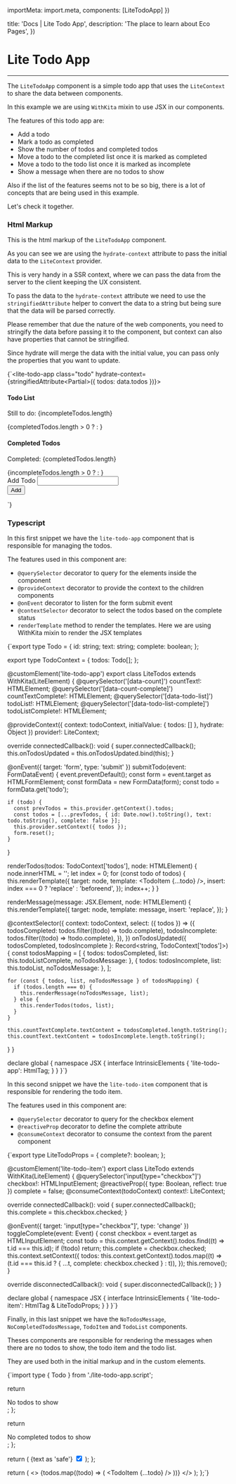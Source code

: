 

  importMeta: import.meta,
  components: [LiteTodoApp]
})

  title: 'Docs | Lite Todo App',
  description: 'The place to learn about Eco Pages',
})

# Lite Todo App
---

The `LiteTodoApp` component is a simple todo app that uses the `LiteContext` to share the data between components.

In this example we are using `WithKita` mixin to use JSX in our components.

The features of this todo app are:

- Add a todo
- Mark a todo as completed
- Show the number of todos and completed todos
- Move a todo to the completed list once it is marked as completed
- Move a todo to the todo list once it is marked as incomplete
- Show a message when there are no todos to show

Also if the list of the features seems not to be so big, there is a lot of concepts that are being used in this example.

Let's check it together.

<LiteTodoApp count={5} />

### Html Markup

This is the html markup of the `LiteTodoApp` component.

As you can see we are using the `hydrate-context` attribute to pass the initial data to the `LiteContext` provider.

This is very handy in a SSR context, where we can pass the data from the server to the client keeping the UX consistent.

To pass the data to the `hydrate-context` attribute we need to use the `stringifiedAttribute` helper to convert the data to a string but being sure that the data will be parsed correctly.

Please remember that due the nature of the web components, you need to stringify the data before passing it to the component, but context can also have properties that cannot be stringified.

Since hydrate will merge the data with the initial value, you can pass only the properties that you want to update.

<CodeBlock lang="html">{`<lite-todo-app class="todo" hydrate-context={stringifiedAttribute<Partial<TodoContext>>({ todos: data.todos })}>
  <div class="todo__board">
    <div class="todo__panel">
      <h4>Todo List</h4>
      <p class="todo__count">
        Still to do: <span data-count>{incompleteTodos.length}</span>
      </p>
      <div class="todo__list todo__list--incomplete" data-todo-list>
        {completedTodos.length > 0 
          ? <TodoList todos={incompleteTodos} /> 
          : <NoTodosMessage />
        }
      </div>
    </div>
    <div class="todo__panel">
      <h4>Completed Todos</h4>
      <p class="todo__count">
        Completed: <span data-count-complete>{completedTodos.length}</span>
      </p>
      <div class="todo__list todo__list--complete" data-todo-list-complete>
        {incompleteTodos.length > 0 
          ? <TodoList todos={completedTodos} /> 
          : <NoCompletedTodosMessage />
        }
      </div>
    </div>
  </div>
  <form>
    <div class="form-group">
      <label for="new-todo">Add Todo</label>
      <input id="new-todo" name="todo" />
    </div>
    <button type="submit">Add</button>
  </form>
</lite-todo-app>
`}</CodeBlock>

### Typescript

In this first snippet we have the `lite-todo-app` component that is responsible for managing the todos.

The features used in this component are:

- `@querySelector` decorator to query for the elements inside the component
- `@provideContext` decorator to provide the context to the children components
- `@onEvent` decorator to listen for the form submit event
- `@contextSelector` decorator to select the todos based on the complete status
- `renderTemplate` method to render the templates. Here we are using WithKita mixin to render the JSX templates

<CodeBlock lang='typescript'>{`export type Todo = {
  id: string;
  text: string;
  complete: boolean;
};

export type TodoContext = {
  todos: Todo[];
};


@customElement('lite-todo-app')
export class LiteTodos extends WithKita(LiteElement) {
  @querySelector('[data-count]') countText!: HTMLElement;
  @querySelector('[data-count-complete]') countTextComplete!: HTMLElement;
  @querySelector('[data-todo-list]') todoList!: HTMLElement;
  @querySelector('[data-todo-list-complete]') todoListComplete!: HTMLElement;

  @provideContext<typeof todoContext>({ context: todoContext, initialValue: { todos: [] }, hydrate: Object })
  provider!: LiteContext<typeof todoContext>;

  override connectedCallback(): void {
    super.connectedCallback();
    this.onTodosUpdated = this.onTodosUpdated.bind(this);
  }

  @onEvent({ target: 'form', type: 'submit' })
  submitTodo(event: FormDataEvent) {
    event.preventDefault();
    const form = event.target as HTMLFormElement;
    const formData = new FormData(form);
    const todo = formData.get('todo');

    if (todo) {
      const prevTodos = this.provider.getContext().todos;
      const todos = [...prevTodos, { id: Date.now().toString(), text: todo.toString(), complete: false }];
      this.provider.setContext({ todos });
      form.reset();
    }
  }

  renderTodos(todos: TodoContext['todos'], node: HTMLElement) {
    node.innerHTML = '';
    let index = 0;
    for (const todo of todos) {
      this.renderTemplate({
        target: node,
        template: <TodoItem {...todo} />,
        insert: index === 0 ? 'replace' : 'beforeend',
      });
      index++;
    }
  }

  renderMessage(message: JSX.Element, node: HTMLElement) {
    this.renderTemplate({
      target: node,
      template: message,
      insert: 'replace',
    });
  }

  @contextSelector({
    context: todoContext,
    select: ({ todos }) => ({
      todosCompleted: todos.filter((todo) => todo.complete),
      todosIncomplete: todos.filter((todo) => !todo.complete),
    }),
  })
  onTodosUpdated({ todosCompleted, todosIncomplete }: Record<string, TodoContext['todos']>) {
    const todosMapping = [
      { todos: todosCompleted, list: this.todoListComplete, noTodosMessage: <NoTodosMessage /> },
      { todos: todosIncomplete, list: this.todoList, noTodosMessage: <NoCompletedTodosMessage /> },
    ];

    for (const { todos, list, noTodosMessage } of todosMapping) {
      if (todos.length === 0) {
        this.renderMessage(noTodosMessage, list);
      } else {
        this.renderTodos(todos, list);
      }
    }

    this.countTextComplete.textContent = todosCompleted.length.toString();
    this.countText.textContent = todosIncomplete.length.toString();
  }
}

declare global {
  namespace JSX {
    interface IntrinsicElements {
      'lite-todo-app': HtmlTag;
    }
  }
}`}</CodeBlock>

In this second snippet we have the `lite-todo-item` component that is responsible for rendering the todo item.

The features used in this component are:

- `@querySelector` decorator to query for the checkbox element
- `@reactiveProp` decorator to define the complete attribute
- `@consumeContext` decorator to consume the context from the parent component

<CodeBlock lang='typescript'>{`export type LiteTodoProps = {
  complete?: boolean;
};

@customElement('lite-todo-item')
export class LiteTodo extends WithKita(LiteElement) {
  @querySelector('input[type="checkbox"]') checkbox!: HTMLInputElement;
  @reactiveProp({ type: Boolean, reflect: true }) complete = false;
  @consumeContext(todoContext) context!: LiteContext<typeof todoContext>;

  override connectedCallback(): void {
    super.connectedCallback();
    this.complete = this.checkbox.checked;
  }

  @onEvent({ target: 'input[type="checkbox"]', type: 'change' })
  toggleComplete(event: Event) {
    const checkbox = event.target as HTMLInputElement;
    const todo = this.context.getContext().todos.find((t) => t.id === this.id);
    if (!todo) return;
    this.complete = checkbox.checked;
    this.context.setContext({
      todos: this.context.getContext().todos.map((t) => (t.id === this.id ? { ...t, complete: checkbox.checked } : t)),
    });
    this.remove();
  }

  override disconnectedCallback(): void {
    super.disconnectedCallback();
  }
}

declare global {
  namespace JSX {
    interface IntrinsicElements {
      'lite-todo-item': HtmlTag & LiteTodoProps;
    }
  }
}`}</CodeBlock>

Finally, in this last snippet we have the `NoTodosMessage`, `NoCompletedTodosMessage`, `TodoItem` and `TodoList` components.

Theses components are responsible for rendering the messages when there are no todos to show, the todo item and the todo list.

They are used both in the initial markup and in the custom elements.

<CodeBlock lang='typescript'>{`import type { Todo } from './lite-todo-app.script';

  return <div>No todos to show</div>;
};

  return <div>No completed todos to show</div>;
};

  return (
    <lite-todo-item complete={complete} class="todo__item" id={id}>
      {text as 'safe'}
      <span>
        <input type="checkbox" checked={complete} />
      </span>
    </lite-todo-item>
  );
};

  return (
    <>
      {todos.map((todo) => (
        <TodoItem {...todo} />
      ))}
    </>
  );
};`}</CodeBlock>